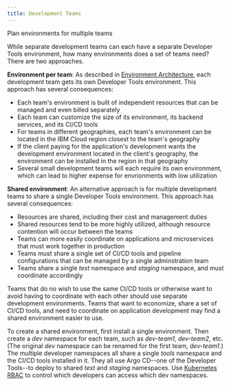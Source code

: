```yaml
---
title: Development Teams
---
```


<PageDescription>

Plan environments for multiple teams

</PageDescription>

While separate development teams can each have a separate Developer Tools environment, how many environments does a set of teams need? There are two approaches.

**Environment per team**: As described in [Environment Architecture](/arch/environment), each development team gets its own Developer Tools environment. This approach has several consequences:
- Each team's environment is built of independent resources that can be managed and even billed separately
- Each team can customize the size of its environment, its backend services, and its CI/CD tools
- For teams in different geographies, each team's environment can be located in the IBM Cloud region closest to the team's geography
- If the client paying for the application's development wants the development environment located in the client's geography, the environment can be installed in the region in that geography
- Several small development teams will each require its own environment, which can lead to higher expense for envrionments with low utilization

**Shared environment**: An alternative approach is for multiple development teams to share a single Developer Tools environment. This approach has several consequences:
- Resources are shared, including their cost and management duties
- Shared resources tend to be more highly utilized, although resource contention will occur between the teams
- Teams can more easily coordinate on applications and microservices that must work together in production
- Teams must share a single set of CI/CD tools and pipeline configurations that can be managed by a single adminstration team
- Teams share a single *test* namespace and *staging* namespace, and must coordinate accordingly

Teams that do no wish to use the same CI/CD tools or otherwise want to avoid having to coordinate with each other should use separate development environments. Teams that want to economize, share a set of CI/CD tools, and need to coordinate on application development may find a shared environment easier to use.

To create a shared environment, first install a single environment. Then create a *dev* namespace for each team, such as *dev-team1*, *dev-team2*, etc. (The original *dev* namespace can be renamed for the first team, *dev-team1*.) The multiple developer namespaces all share a single *tools* namespace and the CI/CD tools installed in it. They all use Argo CD--one of the Developer Tools--to deploy to shared *test* and *staging* namespaces. Use [Kubernetes RBAC](/admin/config-install) to control which developers can access which dev namespaces.
